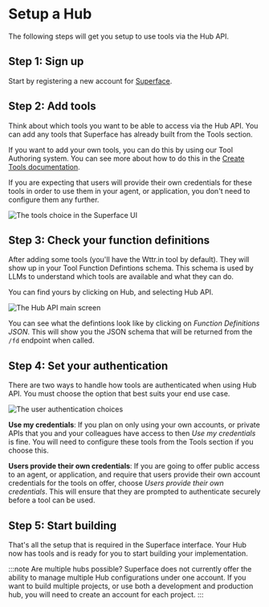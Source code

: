 # Setup a Hub

The following steps will get you setup to use tools via the Hub API.

## Step 1: Sign up

Start by registering a new account for [Superface](https://pod.superface.ai).

## Step 2: Add tools

Think about which tools you want to be able to access via the Hub API. You can add any tools that Superface has already built from the Tools section.

If you want to add your own tools, you can do this by using our Tool Authoring system. You can see more about how to do this in the [Create Tools documentation](../tools/create-tools).

If you are expecting that users will provide their own credentials for these tools in order to use them in your agent, or application, you don't need to configure them any further.

![The tools choice in the Superface UI](/img/api/hub-api-tool-choice.png)

## Step 3: Check your function definitions

After adding some tools (you'll have the Wttr.in tool by default). They will show up in your Tool Function Defintions schema. This schema is used by LLMs to understand which tools are available and what they can do.

You can find yours by clicking on Hub, and selecting Hub API.

![The Hub API main screen](/img/api/hub-api-function-definitions.png)

You can see what the defintions look like by clicking on _Function Definitions JSON_. This will show you the JSON schema that will be returned from the `/fd` endpoint when called.

## Step 4: Set your authentication

There are two ways to handle how tools are authenticated when using Hub API. You must choose the option that best suits your end use case.

![The user authentication choices](/img/api/hub-api-authentication.png)

**Use my credentials**: If you plan on only using your own accounts, or private APIs that you and your colleagues have access to then _Use my credentials_ is fine. You will need to configure these tools from the Tools section if you choose this.

**Users provide their own credentials**: If you are going to offer public access to an agent, or application, and require that users provide their own account credentials for the tools on offer, choose _Users provide their own credentials_. This will ensure that they are prompted to authenticate securely before a tool can be used.

## Step 5: Start building

That's all the setup that is required in the Superface interface. Your Hub now has tools and is ready for you to start building your implementation.

:::note Are multiple hubs possible?
Superface does not currently offer the ability to manage multiple Hub configurations under one account. If you want to build multiple projects, or use both a development and production hub, you will need to create an account for each project.
:::
